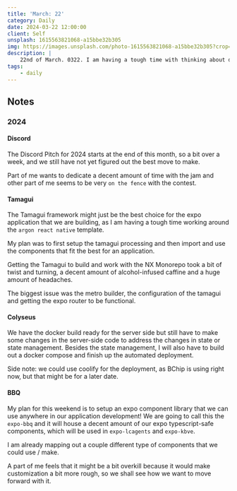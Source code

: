 ```yaml
---
title: 'March: 22'
category: Daily
date: 2024-03-22 12:00:00
client: Self
unsplash: 1615563821068-a15bbe32b305
img: https://images.unsplash.com/photo-1615563821068-a15bbe32b305?crop=entropy&cs=srgb&fm=jpg&ixid=MnwzNjM5Nzd8MHwxfHJhbmRvbXx8fHx8fHx8fDE2ODE3NDg2ODY&ixlib=rb-4.0.3&q=85
description: |
    22nd of March. 0322. I am having a tough time with thinking about daily journal entries haha.
tags:
    - daily
---
```



## Notes


### 2024


#### Discord

The Discord Pitch for 2024 starts at the end of this month, so a bit over a week, and we still have not yet figured out the best move to make. 

Part of me wants to dedicate a decent amount of time with the jam and other part of me seems to be very `on the fence` with the contest.



#### Tamagui

The Tamagui framework might just be the best choice for the expo application that we are building, as I am having a tough time working around the `argon react native` template.

My plan was to first setup the tamagui processing and then import and use the components that fit the best for an application.

Getting the Tamagui to build and work with the NX Monorepo took a bit of twist and turning, a decent amount of alcohol-infused caffine and a huge amount of headaches. 

The biggest issue was the metro builder, the configuration of the tamagui and getting the expo router to be functional.



#### Colyseus

We have the docker build ready for the server side but still have to make some changes in the server-side code to address the changes in state or state management.
Besides the state management, I will also have to build out a docker compose and finish up the automated deployment.

Side note: we could use coolify for the deployment, as BChip is using right now, but that might be for a later date.


#### BBQ

My plan for this weekend is to setup an expo component library that we can use anywhere in our application development!
We are going to call this the `expo-bbq` and it will house a decent amount of our expo typescript-safe components, which will be used in `expo-lcagents` and `expo-kbve`.

I am already mapping out a couple different type of components that we could use / make.

A part of me feels that it might be a bit overkill because it would make customization a bit more rough, so we shall see how we want to move forward with it.


